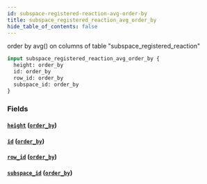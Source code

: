```yaml
---
id: subspace-registered-reaction-avg-order-by
title: subspace_registered_reaction_avg_order_by
hide_table_of_contents: false
---
```


order by avg() on columns of table "subspace_registered_reaction"

```graphql
input subspace_registered_reaction_avg_order_by {
  height: order_by
  id: order_by
  row_id: order_by
  subspace_id: order_by
}
```

### Fields

#### [`height`](#) ([`order_by`](../enums/order-by))

#### [`id`](#) ([`order_by`](../enums/order-by))

#### [`row_id`](#) ([`order_by`](../enums/order-by))

#### [`subspace_id`](#) ([`order_by`](../enums/order-by))
